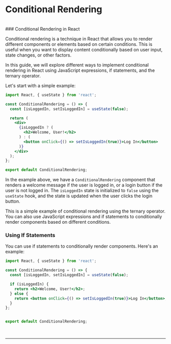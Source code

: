 
<h1 className='titleMdx'>Conditional Rendering</h1>
<br />
### Conditional Rendering in React

Conditional rendering is a technique in React that allows you to render different components or elements based on certain conditions. This is useful when you want to display content conditionally based on user input, state changes, or other factors.

In this guide, we will explore different ways to implement conditional rendering in React using JavaScript expressions, if statements, and the ternary operator.

Let's start with a simple example:

```jsx
import React, { useState } from 'react';

const ConditionalRendering = () => {
  const [isLoggedIn, setIsLoggedIn] = useState(false);

  return (
    <div>
      {isLoggedIn ? (
        <h2>Welcome, User!</h2>
      ) : (
        <button onClick={() => setIsLoggedIn(true)}>Log In</button>
      )}
    </div>
  );
};

export default ConditionalRendering;
```

In the example above, we have a `ConditionalRendering` component that renders a welcome message if the user is logged in, or a login button if the user is not logged in. The `isLoggedIn` state is initialized to `false` using the `useState` hook, and the state is updated when the user clicks the login button.

This is a simple example of conditional rendering using the ternary operator. You can also use JavaScript expressions and if statements to conditionally render components based on different conditions.

### Using If Statements

You can use if statements to conditionally render components. Here's an example:
<CopyableCode language="JSX">
```jsx
import React, { useState } from 'react';

const ConditionalRendering = () => {
  const [isLoggedIn, setIsLoggedIn] = useState(false);

  if (isLoggedIn) {
    return <h2>Welcome, User!</h2>;
  } else {
    return <button onClick={() => setIsLoggedIn(true)}>Log In</button>;
  }
};


export default ConditionalRendering;
```
</CopyableCode>

<br/>
<hr/>
<br/>